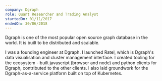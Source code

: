 ```yaml
---
company: Dgraph
role: Quant Researcher and Trading Analyst
startedOn: 01/11/2017
endedOn: 30/06/2018
---
```


Dgraph is one of the most popular open source graph database in the world. It is built to be distributed and scalable.

I was a founding engineer at Dgraph. I launched Ratel, which is Dgraph's data visualisation and cluster management
interface. I created tooling for the ecosystem - built javascript (browser and node) and python clients
for Dgraph, contributed to the other clients. I also laid groundwork for the Dgraph-as-a-service platform built on top
of Kubernetes.
